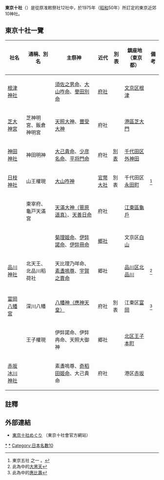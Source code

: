 {{expand|time=2017-02-18T23:03:35+00:00}}
'''東京十社'''（{{jpn|j=東京十社|hg=とうきょうじっしゃ}}）是從原准敕祭社12社中，於1975年（[[昭和|昭和]]50年）所訂定的東京近郊10神社。

== 東京十社一覽 ==
{|class="wikitable"
!社名!!通稱、別名!!主祭神!!近代!!別表!!鎮座地（東京都）!!備考
|-
|[[根津神社|根津神社]]||{{link-ja|根津權現|根津權現}}||[[須佐之男命|須佐之男命]]、[[大山咋神|大山咋命]]、[[應神天皇|譽田別命]]||[[府社|府社]]||||[[文京区|文京区]][[根津|根津]]||
|-
|[[芝大神宮|芝大神宮]]||芝神明宮、飯倉神明宮||[[天照大神|天照大神]]、[[豐受大神|豐受大神]]||府社||||[[港区_(東京都)|港區]][[芝大門|芝大門]]||
|-
|[[神田明神|神田神社]]||神田明神||[[大己貴命|大己貴命]]、[[少彦名命|少彦名命]]、[[平将門|平将門命]]||府社||[[別表神社|別表]]||[[千代田区|千代田区]][[外神田|外神田]]||<!--<ref>新・東京五社（他に、日枝神社、東京大神宮、[[水天宮|水天宮]]、[[金刀比羅宮_(東京都港区)|金刀比羅宮]]）の一つ。</ref>-->
|-
|[[日枝神社_(千代田区)|日枝神社]]||山王權現||[[大山咋神|大山咋神]]||[[官幣大社|官幣大社]]||別表||千代田区[[永田町|永田町]]||<ref>東京五社<!--（他に、[[明治神宮|明治神宮]]、[[靖国神社|靖国神社]]、[[大國魂神社|大國魂神社]]、[[東京大神宮|東京大神宮]]）-->之一<!--、新・東京五社の一つ-->。</ref>
|-
|{{link-ja|龜戶天神社|龜戸天神社}}||東宰府、龜戸天滿宮||[[菅原道真|天滿大神（菅原道真）]]、[[天菩比神|天善日命]]||府社||||[[江東區_(東京都)|江東區]][[龜戶|龜戶]]||
|-
|{{link-ja|白山神社 (文京區)|白山神社 (文京区)|白山神社}}||||[[菊理媛命|菊理姬命]]、[[伊奘諾尊|伊弉諾命]]、[[伊奘冉尊|伊弉冊命]]||[[近代社格制度|鄉社]]||||文京区[[白山_(文京区)|白山]]||
|-
|[[品川神社|品川神社]]||北天王、北品川稻荷社||天比理乃咩命、[[素戔嗚尊|素盞嗚尊]]、[[豐宇氣毘賣神|宇賀之賣命]]||郷社||||[[品川区|品川区]][[北品川|北品川]]||<ref>此為{{link-ja|東海七福神|東海七福神}}中的[[大黑天|大黑天]]</ref>
|-

|-
|[[富岡八幡宮|富岡八幡宮]]||深川八幡||[[應神天皇|八幡神（應神天皇）]]||府社||別表||江東区[[富岡_(江東区)|富岡]]||<ref>此為{{link-ja|深川七福神|深川七福神}}中的[[惠比壽|惠比壽]]</ref>
|-
|{{link-ja|王子神社 (東京都北區)|王子神社 (東京都北区)|王子神社}}||王子權現||伊弉諾命、伊弉冉命、天照大御神||郷社||||[[北区_(東京都)|北区]][[王子本町|王子本町]]||
|-
|[[冰川神社_(東京都港區赤坂)|赤坂冰川神社]]||||素盞嗚尊、[[櫛名田比賣|奇稻田姬命]]、大己貴命||府社||||港区[[赤坂_(東京都港区)|赤坂]]||
|}

== 註釋 ==
{{reflist}}

== 外部連結 ==
* [http://10jinja.tokyo/ 東京十社めぐり] {{Wayback|url=http://10jinja.tokyo/ |date=20201101182617 }}（東京十社會官方網站）

{{DEFAULTSORT:Tokyo Jissha}}
[[Category:東京都神社|*]]
[[Category:准敕祭社|*]]
[[Category:日本名數10|Category:日本名數10]]